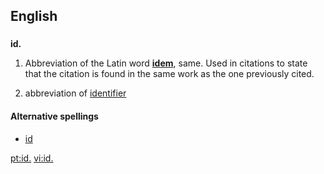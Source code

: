 {{also|Appendix:Variations of "id"}}

==English==
==={{abbreviation}}===
'''id.'''

# Abbreviation of the Latin word '''[[idem]]''', same. Used in citations to state that the citation is found in the same work as the one previously cited.
# {{computing}} abbreviation of [[identifier]]

====Alternative spellings====
*[[id]]

[[pt:id.]]
[[vi:id.]]